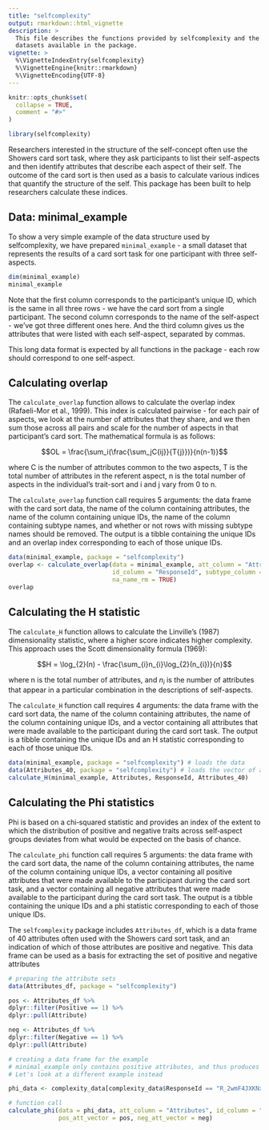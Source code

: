```yaml
---
title: "selfcomplexity"
output: rmarkdown::html_vignette
description: >
  This file describes the functions provided by selfcomplexity and the example 
  datasets available in the package.
vignette: >
  %\VignetteIndexEntry{selfcomplexity}
  %\VignetteEngine{knitr::rmarkdown}
  %\VignetteEncoding{UTF-8}
---
```


```r
knitr::opts_chunk$set(
  collapse = TRUE,
  comment = "#>"
)
```

```r
library(selfcomplexity)
```

Researchers interested in the structure of the self-concept often use the Showers
card sort task, where they ask participants to list their self-aspects and then
identify attributes that describe each aspect of their self. The outcome of the
card sort is then used as a basis to calculate various indices that quantify 
the structure of the self. This package has been built to help researchers 
calculate these indices.

## Data: minimal_example

To show a very simple example of the data structure used by selfcomplexity, we
have prepared `minimal_example` - a small dataset that represents the results of 
a card sort task for one participant with three self-aspects. 

```r
dim(minimal_example)
minimal_example
```

Note that the first column corresponds to the participant's unique ID, which is
the same in all three rows - we have the card sort from a single participant.
The second column corresponds to the name of the self-aspect - we've got three
different ones here. And the third column gives us the attributes that were listed
with each self-aspect, separated by commas. 

This long data format is expected by all functions in the package - each row
should correspond to one self-aspect.

## Calculating overlap

The `calculate_overlap` function allows to calculate the overlap index (Rafaeli-Mor et al.,
1999). This index is calculated pairwise - for each pair of aspects, we look
at the number of attributes that they share, and we then sum those across all
pairs and scale for the number of aspects in that participant's card sort. The
mathematical formula is as follows:

$$OL = \frac{\sum_i(\frac{\sum_jC{ij}}{T{j}})}{n(n-1)}$$

where C is the number of attributes common to the two aspects, T is the total 
number of attributes in the referent aspect, n is the total number of aspects 
in the individual’s trait-sort and i and j vary from 0 to n.

The `calculate_overlap` function call requires 5 arguments: the data frame with
the card sort data, the name of the column containing attributes, the name of the
column containing unique IDs, the name of the column containing subtype names,
and whether or not rows with missing subtype names should be removed. The output
is a tibble containing the unique IDs and an overlap index corresponding to each
of those unique IDs. 

```r
data(minimal_example, package = "selfcomplexity")
overlap <- calculate_overlap(data = minimal_example, att_column = "Attributes",
                             id_column = "ResponseId", subtype_column = "Subtype_name",
                             na_name_rm = TRUE)
overlap
```

## Calculating the H statistic

The `calculate_H` function allows to calculate the Linville's (1987) dimensionality
statistic, where a higher score indicates higher complexity. This approach
uses the Scott dimensionality formula (1969):

$$H = \log_{2}(n) - \frac{\sum_{i}n_{i}\log_{2}(n_{i})}{n}$$

where n is the total number of attributes, and $n_i$ is the number of attributes 
that appear in a particular combination in the descriptions of self-aspects. 

The `calculate_H` function call requires 4 arguments: the data frame with
the card sort data, the name of the column containing attributes, the name of the
column containing unique IDs, and a vector containing all attributes that were
made available to the participant during the card sort task. The output
is a tibble containing the unique IDs and an H statistic corresponding to each
of those unique IDs. 

```r
data(minimal_example, package = "selfcomplexity") # loads the data
data(Attributes_40, package = "selfcomplexity") # loads the vector of attributes
calculate_H(minimal_example, Attributes, ResponseId, Attributes_40)
```

## Calculating the Phi statistics

Phi is based on a chi‐squared statistic and provides an index of the extent to 
which the distribution of positive and negative traits across self‐aspect groups 
deviates from what would be expected on the basis of chance. 

The `calculate_phi` function call requires 5 arguments: the data frame with
the card sort data, the name of the column containing attributes, the name of the
column containing unique IDs, a vector containing all positive attributes that were
made available to the participant during the card sort task, and a vector 
containing all negative attributes that were made available to the participant 
during the card sort task. The output is a tibble containing the unique IDs and 
a phi statistic corresponding to each of those unique IDs. 

The `selfcomplexity` package includes `Attributes_df`, which is a data frame of 
40 attributes often used with the Showers card sort task, and an indication of 
which of those attributes are positive and negative. This data frame can be used
as a basis for extracting the set of positive and negative attributes

```r
# preparing the attribute sets
data(Attributes_df, package = "selfcomplexity")

pos <- Attributes_df %>%
dplyr::filter(Positive == 1) %>%
dplyr::pull(Attribute)

neg <- Attributes_df %>%
dplyr::filter(Negative == 1) %>%
dplyr::pull(Attribute)

# creating a data frame for the example
# minimal_example only contains positive attributes, and thus produces an NA
# Let's look at a different example instead

phi_data <- complexity_data[complexity_data$ResponseId == "R_2wmF4JXKNx6McGd",] 

# function call
calculate_phi(data = phi_data, att_column = "Attributes", id_column = "ResponseId", 
              pos_att_vector = pos, neg_att_vector = neg)
```


